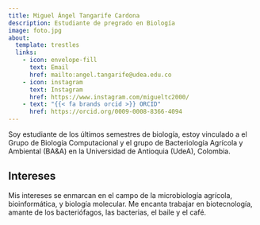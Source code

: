 ```yaml
---
title: Miguel Ángel Tangarife Cardona
description: Estudiante de pregrado en Biología
image: foto.jpg
about:
  template: trestles
  links:
    - icon: envelope-fill
      text: Email
      href: mailto:angel.tangarife@udea.edu.co
    - icon: instagram
      text: Instagram
      href: https://www.instagram.com/migueltc2000/
    - text: "{{< fa brands orcid >}} ORCID"
      href: https://orcid.org/0009-0008-8366-4094
---
```


Soy estudiante de los últimos semestres de biología, estoy vinculado a el
Grupo de Biología Computacional y el grupo de Bacteriología Agrícola y
Ambiental (BA&A) en la Universidad de Antioquia (UdeA), Colombia.

## Intereses

Mis intereses se enmarcan en el campo de la microbiología agrícola,
bioinformática, y biología molecular. Me encanta trabajar en biotecnología,
amante de los bacteriófagos, las bacterias, el baile y el café.
